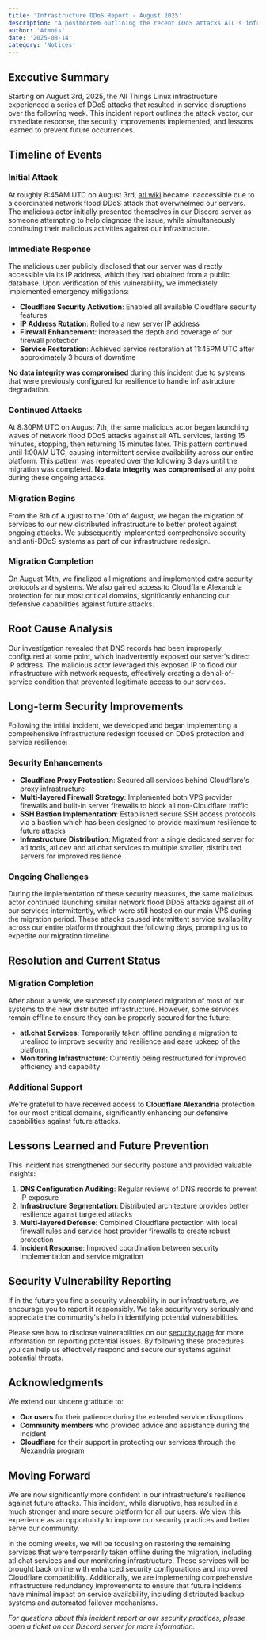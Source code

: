```yaml
---
title: 'Infrastructure DDoS Report - August 2025'
description: "A postmortem outlining the recent DDoS attacks ATL's infrastructure suffered and our response."
author: 'Atmois'
date: '2025-08-14'
category: 'Notices'
---
```


## Executive Summary

Starting on August 3rd, 2025, the All Things Linux infrastructure experienced a series of DDoS attacks that resulted in service disruptions over the following week. This incident report outlines the attack vector, our immediate response, the security improvements implemented, and lessons learned to prevent future occurrences.

## Timeline of Events

### Initial Attack
At roughly 8:45AM UTC on August 3rd, [atl.wiki](https://atl.wiki) became inaccessible due to a coordinated network flood DDoS attack that overwhelmed our servers. The malicious actor initially presented themselves in our Discord server as someone attempting to help diagnose the issue, while simultaneously continuing their malicious activities against our infrastructure.

### Immediate Response
The malicious user publicly disclosed that our server was directly accessible via its IP address, which they had obtained from a public database. Upon verification of this vulnerability, we immediately implemented emergency mitigations:

- **Cloudflare Security Activation**: Enabled all available Cloudflare security features
- **IP Address Rotation**: Rolled to a new server IP address
- **Firewall Enhancement**: Increased the depth and coverage of our firewall protection
- **Service Restoration**: Achieved service restoration at 11:45PM UTC after approximately 3 hours of downtime

**No data integrity was compromised** during this incident due to systems that were previously configured for resilience to handle infrastructure degradation.

###  Continued Attacks
At 8:30PM UTC on August 7th, the same malicious actor began launching waves of network flood DDoS attacks against all ATL services, lasting 15 minutes, stopping, then returning 15 minutes later. This pattern continued until 1:00AM UTC, causing intermittent service availability across our entire platform. This pattern was repeated over the following 3 days until the migration was completed. **No data integrity was compromised** at any point during these ongoing attacks.

### Migration Begins
From the 8th of August to the 10th of August, we began the migration of services to our new distributed infrastructure to better protect against ongoing attacks. We subsequently implemented comprehensive security and anti-DDoS systems as part of our infrastructure redesign.

### Migration Completion
On August 14th, we finalized all migrations and implemented extra security protocols and systems. We also gained access to Cloudflare Alexandria protection for our most critical domains, significantly enhancing our defensive capabilities against future attacks.

## Root Cause Analysis

Our investigation revealed that DNS records had been improperly configured at some point, which inadvertently exposed our server's direct IP address. The malicious actor leveraged this exposed IP to flood our infrastructure with network requests, effectively creating a denial-of-service condition that prevented legitimate access to our services.

## Long-term Security Improvements

Following the initial incident, we developed and began implementing a comprehensive infrastructure redesign focused on DDoS protection and service resilience:

### Security Enhancements
- **Cloudflare Proxy Protection**: Secured all services behind Cloudflare's proxy infrastructure
- **Multi-layered Firewall Strategy**: Implemented both VPS provider firewalls and built-in server firewalls to block all non-Cloudflare traffic
- **SSH Bastion Implementation**: Established secure SSH access protocols via a bastion which has been designed to provide maximum resilience to future attacks
- **Infrastructure Distribution**: Migrated from a single dedicated server for atl.tools, atl.dev and atl.chat services to multiple smaller, distributed servers for improved resilience

### Ongoing Challenges
During the implementation of these security measures, the same malicious actor continued launching similar network flood DDoS attacks against all of our services intermittently, which were still hosted on our main VPS during the migration period. These attacks caused intermittent service availability across our entire platform throughout the following days, prompting us to expedite our migration timeline.

## Resolution and Current Status

### Migration Completion
After about a week, we successfully completed migration of most of our systems to the new distributed infrastructure. However, some services remain offline to ensure they can be properly secured for the future:
- **atl.chat Services**: Temporarily taken offline pending a migration to urealircd to improve security and resilience and ease upkeep of the platform.
- **Monitoring Infrastructure**: Currently being restructured for improved efficiency and capability

### Additional Support
We're grateful to have received access to **Cloudflare Alexandria** protection for our most critical domains, significantly enhancing our defensive capabilities against future attacks.

## Lessons Learned and Future Prevention

This incident has strengthened our security posture and provided valuable insights:

1. **DNS Configuration Auditing**: Regular reviews of DNS records to prevent IP exposure
2. **Infrastructure Segmentation**: Distributed architecture provides better resilience against targeted attacks
3. **Multi-layered Defense**: Combined Cloudflare protection with local firewall rules and service host provider firewalls to create robust protection
4. **Incident Response**: Improved coordination between security implementation and service migration

## Security Vulnerability Reporting

If in the future you find a security vulnerability in our infrastructure, we encourage you to report it responsibly. We take security very seriously and appreciate the community's help in identifying potential vulnerabilities.

Please see how to disclose vulnerabilities on our [security page](https://allthingslinux.org/security) for more information on reporting potential issues. By following these procedures you can help us effectively respond and secure our systems against potential threats.

## Acknowledgments

We extend our sincere gratitude to:
- **Our users** for their patience during the extended service disruptions
- **Community members** who provided advice and assistance during the incident
- **Cloudflare** for their support in protecting our services through the Alexandria program

## Moving Forward

We are now significantly more confident in our infrastructure's resilience against future attacks. This incident, while disruptive, has resulted in a much stronger and more secure platform for all our users. We view this experience as an opportunity to improve our security practices and better serve our community.

In the coming weeks, we will be focusing on restoring the remaining services that were temporarily taken offline during the migration, including atl.chat services and our monitoring infrastructure. These services will be brought back online with enhanced security configurations and improved Cloudflare compatibility. Additionally, we are implementing comprehensive infrastructure redundancy improvements to ensure that future incidents have minimal impact on service availability, including distributed backup systems and automated failover mechanisms.

*For questions about this incident report or our security practices, please open a ticket on our Discord server for more information.*
